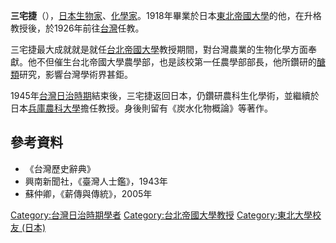 {{Japanese|japanese=三宅捷|romaji=Miyake Suguru|kana=みやけ　すぐる}}

'''三宅捷'''（{{bd|1894年|9月23日|1967年|12月7日|catIdx=M}}），[[日本|日本]][[生物家|生物家]]、[[化學家|化學家]]。1918年畢業於日本[[東北帝國大學|東北帝國大學]]的他，在升格教授後，於1926年前往[[台灣|台灣]]任教。

三宅捷最大成就就是就任[[台北帝國大學|台北帝國大學]]教授期間，對台灣農業的生物化學方面奉獻。他不但催生台北帝國大學農學部，也是該校第一任農學部部長，他所鑽研的[[醣類|醣類]]研究，影響台灣學術界甚鉅。

1945年[[台灣日治時期|台灣日治時期]]結束後，三宅捷返回日本，仍鑽研農科生化學術，並繼續於日本[[兵庫農科大學|兵庫農科大學]]擔任教授。身後則留有《炭水化物概論》等著作。

== 參考資料 ==
*《台灣歷史辭典》
*興南新聞社，《臺灣人士鑑》，1943年
*蘇仲卿，《薪傳與傳統》，2005年
{{DEFAULTSORT:Miyake}}
[[Category:台灣日治時期學者|Category:台灣日治時期學者]]
[[Category:台北帝國大學教授|Category:台北帝國大學教授]]
[[Category:東北大學校友_(日本)|Category:東北大學校友 (日本)]]